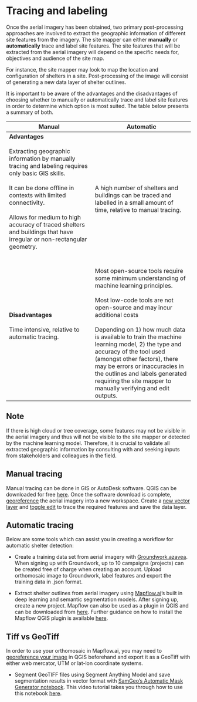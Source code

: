 # Tracing and labeling

Once the aerial imagery has been obtained, two primary post-processing approaches are involved to extract the geographic information of different site features from the imagery. The site mapper can either **manually** or **automatically** trace and label site features. The site features that will be extracted from the aerial imagery will depend on the specific needs for, objectives and audience of the site map. 

For instance, the site mapper may look to map the location and configuration of shelters in a site. Post-processing of the image will consist of generating a new data layer of shelter outlines.

It is important to be aware of the advantages and the disadvantages of choosing whether to manually or automatically trace and label site features in order to determine which option is most suited. The table below presents a summary of both.

| Manual | Automatic|
|-------|--------|
| **Advantages** <br><br> Extracting geographic information by manually tracing and labeling requires only basic GIS skills. <br><br> It can be done offline in contexts with limited connectivity. <br><br> Allows for medium to high accuracy of traced shelters and buildings that have irregular or non-rectangular geometry. | <br><br> A high number of shelters and buildings can be traced and labelled in a small amount of time, relative to manual tracing.|
|**Disadvantages** <br><br> Time intensive, relative to automatic tracing. | <br><br> Most open-source tools require some minimum understanding of machine learning principles. <br><br> Most low-code tools are not open-source and may incur additional costs <br><br> Depending on 1) how much data is available to train the machine learning model, 2) the type and accuracy of the tool used (amongst other factors), there may be errors or inaccuracies in the outlines and labels generated requiring the site mapper to manually verifying and edit outputs.|

::: callout-note
# Note

If there is high cloud or tree coverage, some features may not be visible in the aerial imagery and thus will not be visible to the site mapper or detected by the machine learning model. Therefore, it is crucial to validate all extracted geographic information by consulting with and seeking inputs from stakeholders and colleagues in the field.
:::

## Manual tracing

Manual tracing can be done in GIS or AutoDesk software. QGIS can be downloaded for free [here](https://www.qgis.org/en/site/forusers/download.html). Once the software download is complete, [georeference](https://www.qgistutorials.com/en/docs/3/advanced_georeferencing.html) the aerial imagery into a new workspace. Create a [new vector layer](https://docs.qgis.org/3.22/en/docs/training_manual/create_vector_data/create_new_vector.html#:~:text=Open%20QGIS%20and%20create%20a,to%20define%20a%20new%20layer.) and [toggle edit](https://docs.qgis.org/2.8/en/docs/user_manual/working_with_vector/editing_geometry_attributes.html#digitizing-an-existing-layer) to trace the required features and save the data layer. 

## Automatic tracing

Below are some tools which can assist you in creating a workflow for automatic shelter detection: 

- Create a training data set from aerial imagery with [Groundwork.azavea](https://groundwork.azavea.com/). When signing up with Groundwork, up to 10 campaigns (projects) can be created free of charge when creating an account. Upload orthomosaic image to Groundwork, label features and export the training data in .json format. 

- Extract shelter outlines from aerial imagery using [Mapflow.ai](https://mapflow.ai/)'s built in deep learning and semantic segmentation models. After signing up, create a new project. Mapflow can also be used as a plugin in QGIS and can be downloaded from [here](https://plugins.qgis.org/plugins/mapflow/). Further guidance on how to install the Mapflow QGIS plugin is available [here](https://docs.mapflow.ai/api/qgis_mapflow#user-interface). 

::: {.callout-warning}
## Tiff vs GeoTiff
In order to use your orthomosaic in Mapflow.ai, you may need to [georeference your image](https://docs.qgis.org/3.28/en/docs/user_manual/working_with_raster/georeferencer.html) in QGIS beforehand and export it as a GeoTiff with either web mercator, UTM or lat-lon coordinate systems. 
:::

- Segment GeoTIFF files using Segment Anything Model and save segmentation results in vector format with [SamGeo's Automatic Mask Generator notebook](https://colab.research.google.com/github/opengeos/segment-geospatial/blob/main/docs/examples/automatic_mask_generator.ipynb). This video tutorial takes you through how to use this notebook [here](https://www.youtube.com/watch?v=YHA_-QMB8_U&ab_channel=QiushengWu). 
